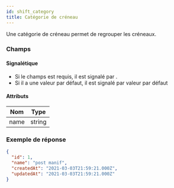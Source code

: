 ```yaml
---
id: shift_category
title: Catégorie de créneau
---
```



Une catégorie de créneau permet de regrouper les créneaux.

### Champs

#### Signalétique

+ Si le champs est requis, il est signalé par <Required />.
+ Si il a une valeur par défaut, il est signalé par <DefaultValue>valeur par défaut</DefaultValue>

#### Attributs

Nom | Type
--- | ---
<Name>name</Name>  <Required /> | string

### Exemple de réponse

```json
{
  "id": 1,
  "name": "post manif",
  "createdAt": "2021-03-03T21:59:21.000Z",
  "updatedAt": "2021-03-03T21:59:21.000Z"
}
```